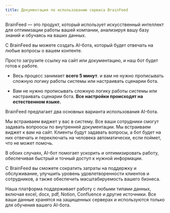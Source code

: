 ```yaml
---
title: Документация по использованию сервиса BrainFeed
---
```


BrainFeed — это продукт, который использует искусственный интеллект для оптимизации работы вашей компании, анализируя вашу базу знаний и обучаясь на ваших данных.

С BrainFeed вы можете создать AI-бота, который будет отвечать на любые вопросы о вашем контенте. 

Просто загрузите ссылку на сайт или документацию, и наш бот будет готов к работе. 

- Весь процесс занимает **всего 5 минут**. и вам не нужно прописывать сложную логику работы системы или настраивать сценарии бота. 

- Вам не нужно прописывать сложную логику работы системы или настраивать сценарии бота. **Все настройки происходят на естественном языке.**

BrainFeed предлагает два основных варианта использования AI-бота.

<Accordion title="AI-помощник для сотрудников">
  Мы встраиваем виджет у вас в систему. Все ваши сотрудники смогут задавать вопроосы по внутренней документации.
</Accordion>

<Accordion title="AI-помощник для клиентов">
  Мы встраиваем виджет к вам на сайт. Клиенты будут задавать вопросы, а бот будет на них отвечать и переключать на человека автоматически, если поймет, что не может помочь.
</Accordion>

В обоих случаях, AI-бот помогает ускорить и оптимизировать работу, обеспечивая быстрый и точный доступ к нужной информации.

С BrainFeed вы сможете сократить затраты на поддержку и обслуживание, улучшить уровень удовлетворенности клиентов и сотрудников, а также обеспечить масштабируемость вашего бизнеса. 

Наша платформа поддерживает работу с любыми типами данных, включая excel, docx, pdf, Notion, Confluence и другие источники. Все ваши данные хранятся на защищенных серверах и используются только для обучения вашего AI-бота.

